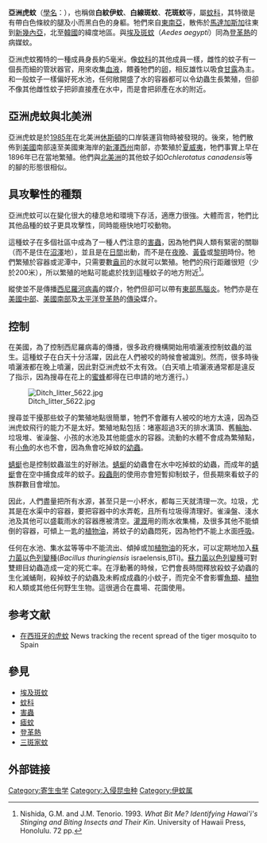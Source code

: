{{NoteTA
|T=zh:白纹伊蚊;zh-cn:白纹伊蚊;zh-tw:白線斑蚊;zh-hk:白紋伊蚊;
|1=zh:白纹伊蚊;zh-cn:白纹伊蚊;zh-tw:白線斑蚊;zh-hk:白紋伊蚊;
|2=zh:埃及伊蚊;zh-cn:埃及伊蚊;zh-tw:埃及斑蚊;zh-hk:埃及伊蚊
|3=zh:伊蚊属;zh-cn:伊蚊属;zh-tw:斑蚊屬;zh-hk:伊蚊屬;
}}
{{Speciesbox
| image = Aedes-albopictus.jpg
| genus=Aedes (Stegomyia)
| species = albopictus
| authority = ([[Skuse|Skuse]], 1895)
}}
'''亞洲虎蚊'''（[[學名|學名]]：''{{lang|la|Aedes albopictus}}''），也稱做'''白紋伊蚊'''、'''白線斑蚊'''、'''花斑蚊'''等，屬[[蚊科|蚊科]]，其特徵是有帶白色條紋的腿及小而黑白色的身軀。牠們來自[[東南亞|東南亞]]，散佈於[[馬達加斯加|馬達加斯加]]往東到[[新幾內亞|新幾內亞]]，北至[[韓國|韓國]]的緯度地區。與[[埃及斑蚊|埃及斑蚊]]（''Aedes aegypti''）同為[[登革熱|登革熱]]的病媒蚊。

亞洲虎蚊獨特的一種成員身長約5毫米。像[[蚊科|蚊科]]的其他成員一樣，雌性的蚊子有一個長而細的管狀器官，用來收集[[血液|血液]]，餵養牠們的[[卵|卵]]，相反雄性以吸食[[甘露|甘露]]為主。和一般蚊子一樣偏好死水池，任何敞開盛了水的容器都可以令幼蟲生長繁殖，但卻不像其他雌性蚊子把卵直接產在水中，而是會把卵產在水的附近。

== 亞洲虎蚊與北美洲 ==

亞洲虎蚊是於[[1985年|1985年]]在北美洲[[休斯頓|休斯頓]]的口岸裝運貨物時被發現的。後來，牠們散佈到[[美國|美國]]南部遠至美國東海岸的[[新澤西州|新澤西州]]南部，亦繁殖於[[夏威夷|夏威夷]]，牠們事實上早在1896年已在當地繁殖。他們與[[北美洲|北美洲]]的其他蚊子如''Ochlerotatus canadensis''等的腳的形態很相似。

== 具攻擊性的種類 ==
亞洲虎蚊可以在變化很大的棲息地和環境下存活，適應力很強。大體而言，牠們比其他品種的蚊子更具攻擊性，同時能極快地叮咬動物。

這種蚊子在多個社區中成為了一種人們注意的[[害蟲|害蟲]]，因為牠們與人類有緊密的關聯（而不是住在[[沼澤|沼澤]]地），並且是在[[日間|日間]]出動，而不是在[[夜晚|夜晚]]、[[黃昏|黃昏]]或[[黎明|黎明]]時份。牠們繁殖於容器或泥潭中，只需要數[[盎司|盎司]]的水就可以繁殖。牠們的飛行距離很短（少於200米），所以繁殖的地點可能處於找到這種蚊子的地方附近<ref>Nishida, G.M. and J.M. Tenorio. 1993. ''What Bit Me? Identifying Hawai'i's Stinging and Biting Insects and Their Kin''. University of Hawaii Press, Honolulu. 72 pp.</ref>。

縱使並不是傳播[[西尼羅河病毒|西尼羅河病毒]]的媒介，牠們但卻可以帶有[[東部馬腦炎|東部馬腦炎]]。牠們亦是在[[美國中部|美國中部]]、[[美國南部|美國南部]]及[[太平洋|太平洋]][[登革熱|登革熱]]的[[傳染|傳染]]媒介。

== 控制 ==
在美國，為了控制西尼羅病毒的傳播，很多政府機構開始用噴灑液控制蚊蟲的滋生。這種蚊子在白天十分活躍，因此在人們被咬的時候會被識別。然而，很多時後噴灑液都在晚上噴灑，因此對亞洲虎蚊不太有效。（白天噴上噴灑液通常都是違反了指示，因為搜尋在花上的[[蜜蜂|蜜蜂]]都得在已申請的地方進行。）

[[File:Ditch_litter_5622.jpg|thumb]]

搜尋並干擾那些蚊子的繁殖地點很簡單，牠們不會離有人被咬的地方太遠，因為亞洲虎蚊飛行的能力不是太好。繁殖地點包括：堵塞超過3天的排水溝頂、舊[[輪胎|輪胎]]、垃圾堆、雀澡盤、小孩的水池及其他能盛水的容器。流動的水體不會成為繁殖點，有[[小魚|小魚]]的水也不會，因為魚會吃掉蚊的[[幼蟲|幼蟲]]。

[[蜻蜓|蜻蜓]]也是控制蚊蟲滋生的好辦法。[[蜻蜓|蜻蜓]]的幼蟲會在水中吃掉蚊的幼蟲，而成年的[[蜻蜓|蜻蜓]]會在空中捕食成年的蚊子。[[殺蟲劑|殺蟲劑]]的使用亦會短暫抑制蚊子，但長期來看蚊子的族群數目會增加。

因此，人們盡量把所有水源，甚至只是一小杯水，都每三天就清理一次。垃圾，尤其是在水渠中的容器，要把容器中的水弄乾，且所有垃圾得清理好。雀澡盤、淺水池及其他可以盛載雨水的容器應被清空。[[灌溉|灌溉]]用的雨水收集桶，及很多其他不能傾倒的容器，可傾上一匙的[[植物油|植物油]]，將蚊子的幼蟲悶死，因為牠們不能上水面[[呼吸|呼吸]]。

任何在水池、集水盆等等中不能流出、傾掉或加[[植物油|植物油]]的死水，可以定期地加入[[蘇力菌以色列變種|蘇力菌以色列變種]](''Bacillus thuringiensis'' israelensis,BTi)。[[蘇力菌以色列變種|蘇力菌以色列變種]]可對雙翅目幼蟲造成一定的死亡率。在浮動著的時候，它們會長時間釋放殺蚊子幼蟲的生化滅蛹劑，殺掉蚊子的幼蟲及未孵成成蟲的小蚊子，而完全不會影響[[魚類|魚類]]、[[植物|植物]]和人類或其他任何野生生物。這很適合在農場、花園使用。

== 参考文献 ==
<div class="references-small">
<references />
* [http://www.iberianature.com/material/tigermosquito.htm 在西班牙的虎蚊] {{Wayback|url=http://www.iberianature.com/material/tigermosquito.htm |date=20170804192609 }} News tracking the recent spread of the tiger mosquito to Spain
</div>

== 參見 ==
* [[埃及斑蚊|埃及斑蚊]]
* [[蚊科|蚊科]]
* [[害蟲|害蟲]]
* [[瘧蚊|瘧蚊]]
* [[登革熱|登革熱]]
* [[三斑家蚊|三斑家蚊]]

==外部链接==
{{维基物种|Aedes albopictus}}
{{Commons category|Aedes albopictus}}
{{Taxonbar|from=Q477918}}

[[Category:寄生虫学|Category:寄生虫学]]
[[Category:入侵昆虫种|Category:入侵昆虫种]]
[[Category:伊蚊属|Category:伊蚊属]]